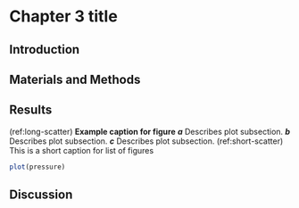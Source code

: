 # Chapter 3 title {#chapter3-tag}

\lipsum

## Introduction

\lipsum

## Materials and Methods

\lipsum

## Results

\lipsum

<!-- We can embed regular figures too -->
(ref:long-scatter) **Example caption for figure**
***a*** Describes plot subsection.
***b*** Describes plot subsection.
***c*** Describes plot subsection.
(ref:short-scatter) This is a short caption for list of figures

```r
plot(pressure)
```

## Discussion

\lipsum

